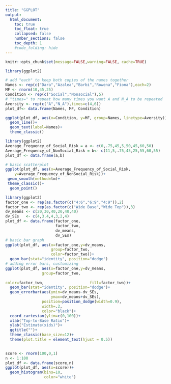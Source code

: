```yaml
---
title: "GGPLOT"
output:
  html_document:
    toc: true
    toc_float: true
    collapsed: false
    number_sections: false
    toc_depth: 1
    #code_folding: hide
---
```


```r
knitr::opts_chunk$set(message=FALSE,warning=FALSE, cache=TRUE)
```
```r
library(ggplot2)

# add "each" to keep both copies of the names together 
Names <- rep(c("Dara","Azalea","Barbi","Rowena","Fiona"),each=2)
MF <- rnorm(10,45,25) 
Condition <- rep(c("Social","Nonsocial"),5)
# "times=" to repeat how many times you want A and N_A to be repeated 
Aversity <- rep(c("A","N_A"),times=c(4,6))
plot_df<- data.frame(Names, MF, Condition) 

ggplot(plot_df, aes(x=Condition, y=MF, group=Names, linetype=Aversity))+ 
  geom_line()+
  geom_text(label=Names)+
  theme_classic()

```

```r
library(ggplot2)
Average_Frequency_of_Social_Risk = a <- c(0,.75,45,5,50,45,60,50)
Average_Frequency_of_NonSocial_Risk = b<- c(11,5,.75,45,25,55,60,55)
plot_df <- data.frame(a,b)

# basic scatterplot
ggplot(plot_df, aes(x=Average_Frequency_of_Social_Risk,
    y=Average_Frequency_of_NonSocial_Risk))+
 geom_smooth(method=lm)+
 theme_classic()+
  geom_point()


```

  


```r
library(ggplot2)
factor_one <- rep(as.factor(c("4:6","6:9","4:9")),2)
factor_two <- rep(as.factor(c("Wide Base","Wide Top")),3)
dv_means <- c(20,30,40,20,40,40)
dv_SEs   <- c(4,3.4,4,3,2,4)
plot_df <- data.frame(factor_one,
                      factor_two,
                      dv_means,
                      dv_SEs)
# basic bar graph
ggplot(plot_df, aes(x=factor_one,y=dv_means,
                    group=factor_two,
                    color=factor_two))+
  geom_bar(stat="identity", position="dodge")
# adding error bars, customizing
ggplot(plot_df, aes(x=factor_one,y=dv_means,
                group=factor_two,
                    
color=factor_two,                    fill=factor_two))+    
  geom_bar(stat="identity", position="dodge")+
  geom_errorbar(aes(ymin=dv_means-dv_SEs,
                    ymax=dv_means+dv_SEs),
                position=position_dodge(width=0.9),
                width=.2,
                color="black")+
  coord_cartesian(ylim=c(0,100))+
  xlab("Top-to-Base Ratio")+
  ylab("Estimate(xids)")+
  ggtitle("")+
  theme_classic(base_size=12)+
  theme(plot.title = element_text(hjust = 0.5))
  
```


```r
score <- rnorm(100,0,1)
n <- 1:100
plot_df <- data.frame(score,n)
ggplot(plot_df, aes(x=score))+
  geom_histogram(bins=10,
                 color="white")
```






